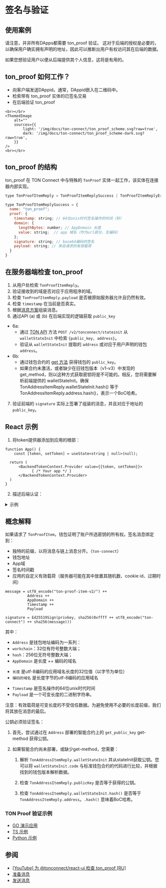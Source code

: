 
# 签名与验证

## 使用案例

请注意，并非所有DApps都需要 ton_proof 验证。
这对于后端的授权是必要的，以确保用户确实拥有声明的地址，因此可以推断出用户有权访问其在后端的数据。

如果您想验证用户以便从后端提供其个人信息，这将是有用的。

## ton_proof 如何工作？

- 向客户端发送DAppid。通常，DAppid嵌入在二维码中。
- 检索带有 ton_proof 实体的已签名交易
- 在后端验证 ton_proof

````mdx-code-block
<br></br>
<ThemedImage
    alt=""
    sources={{
        light: '/img/docs/ton-connect/ton_proof_scheme.svg?raw=true',
        dark: '/img/docs/ton-connect/ton_proof_scheme-dark.svg?raw=true',
    }}
/>
<br></br>
````
## ton_proof 的结构

ton_proof 在 TON Connect 中与特殊的 `TonProof` 实体一起工作，该实体在连接器内部实现。

```js
type TonProofItemReply = TonProofItemReplySuccess | TonProofItemReplyError;

type TonProofItemReplySuccess = {
  name: "ton_proof";
  proof: {
    timestamp: string; // 64位unix时代签名操作的时间（秒）
    domain: {
      lengthBytes: number; // AppDomain 长度
      value: string;  // app 域名（作为url部分，无编码）
    };
    signature: string; // base64编码的签名
    payload: string; // 来自请求的有效载荷
  }
}

```

## 在服务器端检查 ton_proof

1. 从用户处检索 `TonProofItemReply`。
2. 验证接收到的域是否对应于应用程序的域。
3. 检查 `TonProofItemReply.payload` 是否被原始服务器允许且仍然有效。
4. 检查 `timestamp` 在当前是否真实。
5. 根据[消息方案](/develop/dapps/ton-connect/sign#concept-explanation)组装消息。
6. 通过API (a) 或 (b) 在后端实现的逻辑获取 `public_key`
- 6a:
    - 通过 [TON API](https://docs.tonconsole.com/tonapi/api-v2#:~:text=/v2/-,tonconnect,-/stateinit) 方法 `POST /v2/tonconnect/stateinit` 从 `walletStateInit` 中检索 `{public_key, address}`。
    - 验证从 `walletStateInit` 提取的 `address` 或对应于用户声明的钱包 `address`。
- 6b:
    - 通过钱包合约的 [get 方法](https://github.com/ton-blockchain/wallet-contract/blob/main/func/wallet-v4-code.fc#L174) 获得钱包的 `public_key`。
    - 如果合约未激活，或者缺少在旧钱包版本（v1-v3）中发现的 get_method，则以这种方式获取密钥将是不可能的。相反，您将需要解析前端提供的 walletStateInit。确保 TonAddressItemReply.walletStateInit.hash() 等于 TonAddressItemReply.address.hash()，表示一个BoC哈希。
7. 验证前端的 `signature` 实际上签署了组装的消息，并且对应于地址的 `public_key`。

## React 示例

1. 将token提供器添加到应用的根部：

```tsx
function App() {
    const [token, setToken] = useState<string | null>(null);

  return (
      <BackendTokenContext.Provider value={{token, setToken}}>
            { /* Your app */ }
      </BackendTokenContext.Provider>
  )
}
```

2. 描述后端认证：

<details>
<summary>示例</summary>

```tsx
import {useContext, useEffect, useRef} from "react";
import {BackendTokenContext} from "./BackendTokenContext";
import {useIsConnectionRestored, useTonConnectUI, useTonWallet} from "@tonconnect/ui-react";
import {backendAuth} from "./backend-auth";

const localStorageKey = 'my-dapp-auth-token';
const payloadTTLMS = 1000 * 60 * 20;

export function useBackendAuth() {
    const { setToken } = useContext(BackendTokenContext);
    const isConnectionRestored = useIsConnectionRestored();
    const wallet = useTonWallet();
    const [tonConnectUI] = useTonConnectUI();
    const interval = useRef<ReturnType<typeof setInterval> | undefined>();

    useEffect(() => {
        if (!isConnectionRestored || !setToken) {
            return;
        }

        clearInterval(interval.current);

        if (!wallet) {
            localStorage.removeItem(localStorageKey);
            setToken(null);

            const refreshPayload = async () => {
                tonConnectUI.setConnectRequestParameters({ state: 'loading' });

                const value = await backendAuth.generatePayload();
                if (!value) {
                    tonConnectUI.setConnectRequestParameters(null);
                } else {
                    tonConnectUI.setConnectRequestParameters({state: 'ready', value});
                }
            }

            refreshPayload();
            setInterval(refreshPayload, payloadTTLMS);
            return;
        }

        const token = localStorage.getItem(localStorageKey);
        if (token) {
            setToken(token);
            return;
        }

        if (wallet.connectItems?.tonProof && !('error' in wallet.connectItems.tonProof)) {
            backendAuth.checkProof(wallet.connectItems.tonProof.proof, wallet.account).then(result => {
                if (result) {
                    setToken(result);
                    localStorage.setItem(localStorageKey, result);
                } else {
                    alert('Please try another wallet');
                    tonConnectUI.disconnect();
                }
            })
        } else {
            alert('Please try another wallet');
            tonConnectUI.disconnect();
        }

    }, [wallet, isConnectionRestored, setToken])
}
```
</details>

## 概念解释

如果请求了 `TonProofItem`，钱包证明了账户所选密钥的所有权。签名消息绑定到：

- 独特的前缀，以将消息与链上消息分开。（`ton-connect`）
- 钱包地址
- App域
- 签名时间戳
- 应用的自定义有效载荷（服务器可能在其中放置其随机数、cookie id、过期时间）

```
message = utf8_encode("ton-proof-item-v2/") ++
          Address ++
          AppDomain ++
          Timestamp ++
          Payload

signature = Ed25519Sign(privkey, sha256(0xffff ++ utf8_encode("ton-connect") ++ sha256(message)))
```

其中：

* `Address` 是钱包地址编码为一系列：
 * `workchain`：32位有符号整数大端；
 * `hash`：256位无符号整数大端；
* `AppDomain` 是长度 ++ 编码的域名
- `长度` 是utf-8编码的应用域名长度的32位值（以字节为单位）
- `编码的域名` 是长度字节的utf-8编码的应用域名
* `Timestamp` 是签名操作的64位unix时代时间
* `Payload` 是一个可变长度的二进制字符串。

注意：有效载荷是可变长度的不受信任数据。为避免使用不必要的长度前缀，我们将其放在消息的最后。

公钥必须验证签名：

1. 首先，尝试通过在 `Address` 部署的智能合约上的 `get_public_key` get-method 获得公钥。

2. 如果智能合约尚未部署，或缺少get-method，您需要：

    1. 解析 `TonAddressItemReply.walletStateInit` 并从stateInit获取公钥。您可以将 `walletStateInit.code` 与标准钱包合约的代码进行比较，并根据找到的钱包版本解析数据。

    2. 检查 `TonAddressItemReply.publicKey` 是否等于获得的公钥。

    3. 检查 `TonAddressItemReply.walletStateInit.hash()` 是否等于 `TonAddressItemReply.address`。`.hash()` 意味着BoC哈希。


### TON Proof 验证示例

* [GO 演示应用](https://github.com/ton-connect/demo-dapp-backend/blob/master/proof.go)
* [TS 示例](https://gist.github.com/TrueCarry/cac00bfae051f7028085aa018c2a05c6)
* [Python 示例](https://github.com/XaBbl4/pytonconnect/blob/main/examples/check_proof.py)

## 参阅

* [[YouTube] 为 @tonconnect/react-ui 检查 ton_proof [RU]](https://youtu.be/wIMbkJHv0Fs?list=PLyDBPwv9EPsCJ226xS5_dKmXXxWx1CKz_&t=2971)
* [准备消息](/develop/dapps/ton-connect/message-builders)
* [发送消息](/develop/dapps/ton-connect/transactions)